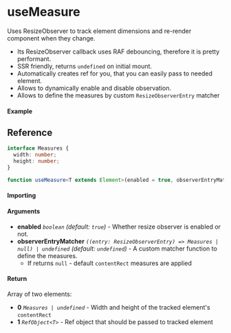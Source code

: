 
<Meta title="Sensor/useMeasure" />

# useMeasure

Uses ResizeObserver to track element dimensions and re-render component when they change.

- Its ResizeObserver callback uses RAF debouncing, therefore it is pretty performant.
- SSR friendly, returns `undefined` on initial mount.
- Automatically creates ref for you, that you can easily pass to needed element.
- Allows to dynamically enable and disable observation.
- Allows to define the measures by custom `ResizeObserverEntry` matcher

#### Example

<Canvas isColumn>
  <Story name="Example" story={Example} />
</Canvas>

## Reference

```ts
interface Measures {
  width: number;
  height: number;
}

function useMeasure<T extends Element>(enabled = true, observerEntryMatcher?: (entry: ResizeObserverEntry) => Measures | null): [Measures | undefined, React.RefObject<T>];
```

#### Importing

<ImportPath />

#### Arguments

- **enabled** _`boolean`_ _(default: `true`)_ - Whether resize observer is enabled or not.
- **observerEntryMatcher** _`((entry: ResizeObserverEntry) => Measures | null) | undefined`_ _(default: `undefined`)_ - A custom matcher function to define the measures.
	- If returns `null` - default `contentRect` measures are applied

#### Return

Array of two elements:

- **0** _`Measures | undefined`_ - Width and height of the tracked element's `contentRect`
- **1** _`RefObject<T>`_ - Ref object that should be passed to tracked element
